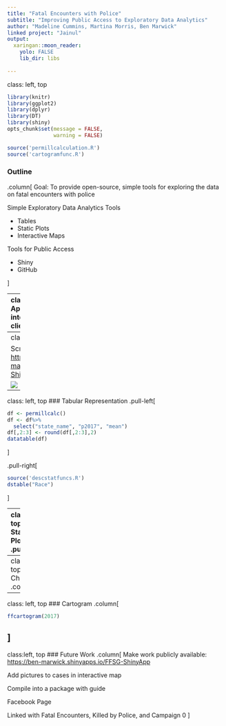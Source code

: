 ```yaml
---
title: "Fatal Encounters with Police"
subtitle: "Improving Public Access to Exploratory Data Analytics"
author: "Madeline Cummins, Martina Morris, Ben Marwick"
linked project: "Jainul"
output:
  xaringan::moon_reader:
    yolo: FALSE     
    lib_dir: libs
    
---
```

class: left, top

```r
library(knitr)
library(ggplot2)
library(dplyr)
library(DT)
library(shiny)
opts_chunk$set(message = FALSE,
               warning = FALSE)
```


```r
source('permillcalculation.R')
source('cartogramfunc.R')
```


### Outline
.column[
Goal: To provide open-source, simple tools for exploring the data on fatal 
encounters with police

Simple Exploratory Data Analytics Tools
<ul>
<li>Tables</li>
<li>Static Plots</li>
<li>Interactive Maps</li>
</ul>
Tools for Public Access
<ul>
<li>Shiny</li>
<li>GitHub</li>
</ul>
]

---
class: left, top
### Shiny App
.column[
UI (user interface) - makes what the client sees
```r
fluidPage(titlePanel("Descriptive Statistics"),
          sidebarLayout(
            sidebarPanel(
              selectInput("dem", "Demographic", c("Race", "Gender", "Age")),
              h6("Please take note that the data we have right now is still a work in progress so some of the data is missing. This means that there is a possibility that the trends displayed aren't the true trends for the data.")
            ),
            mainPanel(dataTableOutput("dstbl"), plotOutput("dsplt"))))
```
Server - interacts with r codes and functions
```r
output$dstbl <- renderDataTable({
    dstable(input$dem)
  }) 
  
output$dsplt <- renderPlot({
    dsplot(input$dem)
  })
```
]
---
class: left, top

Screenshot from our app: <https://ben-marwick.shinyapps.io/FFSG-ShinyApp/>

![](DescStatPage.png)

---
class: left, top
### Tabular Representation
.pull-left[
```r
df <- permillcalc()
df <- df%>%
  select("state_name", "p2017", "mean")
df[,2:3] <- round(df[,2:3],2)
datatable(df)
```
]

.pull-right[
```r
source('descstatfuncs.R')
dstable("Race")
```
]

---
class:left, top
### Static Plots
.pull-left[
```r
source('permillgraphfunc.R')
permillgraph("United States", FALSE, TRUE)
```
<ul>
<li>simpler</li>
<li>easier to read</li>
</ul>
]

.pull-right[
```r
source('permillgraphfunc.R')
permillgraph("Washington", TRUE, TRUE)
```
<ul>
<li>easier comparisons</li>
<li>show vs average</li>
<li>fluxuation of other states</li>
</ul>
]

---
class: left, top
### Choropleth
.column[
```r
source('choroplethmapfunc.R')
choroplethmap()
```
]
---

class: left, top
### Cartogram
.column[
```r
ffcartogram(2017)
```
]
---
class:left, top
### Future Work
.column[
Make work publicly available: <https://ben-marwick.shinyapps.io/FFSG-ShinyApp>

Add pictures to cases in interactive map

Compile into a package with guide

Facebook Page

Linked with Fatal Encounters, Killed by Police, and Campaign 0
]